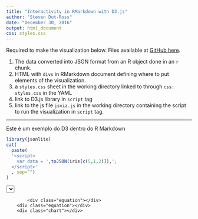 ```yaml
---
title: "Interactivity in RMarkdown with D3.js"
author: "Steven Dut-Ross"
date: "December 30, 2016"
output: html_document
css: styles.css
---
```


Required to make the visualization below.  Files available at [GitHub here](https://github.com/jalapic/D3jsR/tree/master/regression).

1. The data converted into JSON format from an R object done in an `r` chunk.
2. HTML with `divs` in RMarkdown document defining where to put elements of the visualization.
3. a `styles.css` sheet in the working directory linked to through `css: styles.css` in the YAML
4. link to D3.js library in `script` tag
5. link to the js file `jsviz.js` in the working directory containing the script to run the visualization in `script` tag.
 
----


Este é um exemplo do D3 dentro do R Markdown

```r
library(jsonlite)
cat(
  paste(
  '<script>
    var data = ',toJSON(iris[c(5,1,2)]),';
  </script>'
  , sep="")
)
```




<!--html_preserve-->
  <div><select id="selector"></select></div>
			<div class="equation"></div>
		<div class="equation"></div>
		<div class="chart"></div>
<!--/html_preserve-->

<script src="https://d3js.org/d3.v4.min.js"></script>
<script src="vizjs.js"></script>
